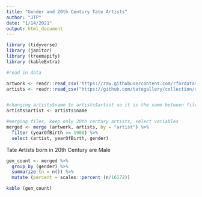 ```yaml
---
title: "Gender and 20th Century Tate Artists"
author: "JTP"
date: "1/14/2021"
output: html_document
---
```


```r
library (tidyverse)
library (janitor)
library (treemapify)
library (kableExtra)

#read in data

artwork <- readr::read_csv('https://raw.githubusercontent.com/rfordatascience/tidytuesday/master/data/2021/2021-01-12/artwork.csv')
artists <- readr::read_csv("https://github.com/tategallery/collection/raw/master/artist_data.csv")


#changing artists$name to artists$artist so it is the same between files
artists$artist <- artists$name

#merging files, keep only 20th century artists, select variables
merged <- merge (artwork, artists, by = "artist") %>%
  filter (yearOfBirth >= 1900) %>%
  select (artist, yearOfBirth, gender)
```

Tate Artists born in 20th Century are Male

```r
gen_count <- merged %>%
  group_by (gender) %>%
  summarize (n = n()) %>% 
  mutate (percent = scales::percent (n/16172)) 

kable (gen_count)
```



